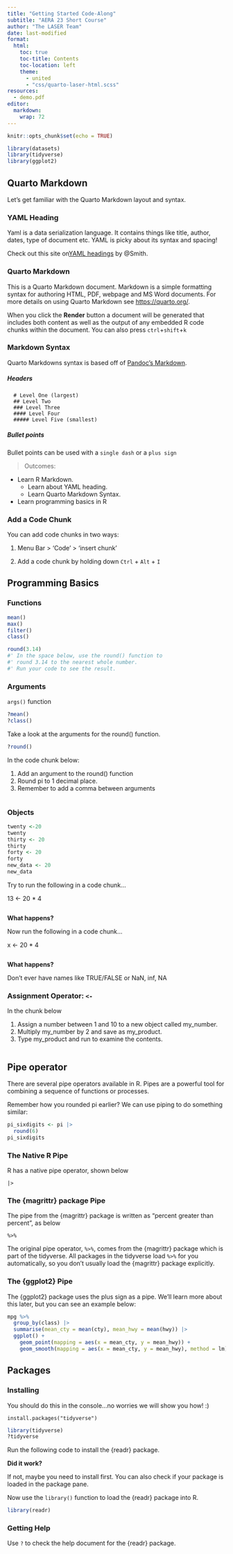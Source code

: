```yaml
---
title: "Getting Started Code-Along" 
subtitle: "AERA 23 Short Course"
author: "The LASER Team"
date: last-modified
format:
  html:
    toc: true
    toc-title: Contents
    toc-location: left
    theme: 
      - united
      - "css/quarto-laser-html.scss"
resources:
  - demo.pdf
editor: 
  markdown: 
    wrap: 72
---
```


```r
knitr::opts_chunk$set(echo = TRUE)

library(datasets)
library(tidyverse)
library(ggplot2)
```

## Quarto Markdown

Let's get familiar with the Quarto Markdown layout and syntax.

### YAML Heading

Yaml is a data serialization language. It contains things like title,
author, dates, type of document etc. YAML is picky about its syntax and
spacing!

Check out this site on[YAML
headings](https://zsmith27.github.io/rmarkdown_crash-course/lesson-4-yaml-headers.html)
by @Smith.

### Quarto Markdown

This is a Quarto Markdown document. Markdown is a simple formatting
syntax for authoring HTML, PDF, webpage and MS Word documents. For more
details on using Quarto Markdown see <https://quarto.org/>.

When you click the **Render** button a document will be generated that
includes both content as well as the output of any embedded R code
chunks within the document. You can also press `ctrl`+`shift`+`k`

### Markdown Syntax

Quarto Markdowns syntax is based off of [Pandoc's
Markdown](https://pandoc.org/MANUAL.html).

##### Headers

```         
  # Level One (largest)
  ## Level Two
  ### Level Three
  #### Level Four
  ##### Level Five (smallest)
```

##### Bullet points

Bullet points can be used with a `single dash` or a `plus sign`

> Outcomes:

-   Learn R Markdown.
    -   Learn about YAML heading.
    -   Learn Quarto Markdown Syntax.
-   Learn programming basics in R

### Add a Code Chunk

You can add code chunks in two ways:

1.  Menu Bar \> 'Code' \> 'insert chunk'

2.  Add a code chunk by holding down `Ctrl` + `Alt` + `I`

## Programming Basics

### Functions

```r
mean()
max()
filter()
class()
```

```r
round(3.14)
#' In the space below, use the round() function to 
#' round 3.14 to the nearest whole number.
#' Run your code to see the result. 

```

### Arguments

`args()` function

```r
?mean()
?class()

```

Take a look at the arguments for the round() function.

```r
?round()
```

In the code chunk below:

1.  Add an argument to the round() function
2.  Round pi to 1 decimal place.
3.  Remember to add a comma between arguments

```r

```

### Objects

```r
twenty <-20
twenty
thirty <- 20
thirty
forty <- 20
forty
new_data <- 20
new_data


```

Try to run the following in a code chunk...

13 \<- 20 \* 4

```r

```

**What happens?**

Now run the following in a code chunk...

x \<- 20 \* 4

```r

```

**What happens?**

Don't ever have names like TRUE/FALSE or NaN, inf, NA

### Assignment Operator: `<-`

In the chunk below

1.  Assign a number between 1 and 10 to a new object called my_number.
2.  Multiply my_number by 2 and save as my_product.
3.  Type my_product and run to examine the contents.

```r

```

## Pipe operator

There are several pipe operators available in R. Pipes are a powerful
tool for combining a sequence of functions or processes.

Remember how you rounded pi earlier? We can use piping to do something
similar:

```r
pi_sixdigits <- pi |>  
  round(6)
pi_sixdigits
```

### The Native R Pipe

R has a native pipe operator, shown below

`|>`

### The {magrittr} package Pipe

The pipe from the {magrittr} package is written as "percent greater than
percent", as below

`%>%`

The original pipe operator, `%>%`, comes from the {magrittr} package
which is part of the tidyverse. All packages in the tidyverse load `%>%`
for you automatically, so you don't usually load the {magrittr} package
explicitly.

### The {ggplot2} Pipe

The {ggplot2} package uses the plus sign as a pipe. We'll learn more
about this later, but you can see an example below:

```r

mpg %>% 
  group_by(class) |>  
  summarise(mean_cty = mean(cty), mean_hwy = mean(hwy)) |>  
  ggplot() +
    geom_point(mapping = aes(x = mean_cty, y = mean_hwy)) +
    geom_smooth(mapping = aes(x = mean_cty, y = mean_hwy), method = lm) 

```

## Packages

### Installing

You should do this in the console...no worries we will show you how! :)

`install.packages("tidyverse")`

```r
library(tidyverse)
?tidyverse

```

Run the following code to install the {readr} package.

**Did it work?**

If not, maybe you need to install first. You can also check if your
package is loaded in the package pane.

Now use the `library()` function to load the {readr} package into R.

```r
library(readr)

```

### Getting Help

Use `?` to check the help document for the {readr} package.

```r

```
